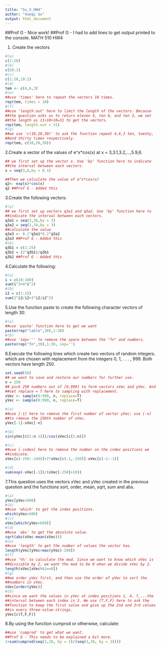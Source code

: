 ```yaml
---
title: "Su_X_HW4"
author: "Xueqi Su"
output: html_document
---
```

##Prof G - Nice work!
##Prof G - I had to add lines to get output printed to the console.
MATH 510
HW4

1. Create the vectors
```r
#(a)
c(1:20)
#(b)
c(20:1)
#(c)
c(1:20,19:1)
#(d)
tem <- c(4,6,3)
#(e)
##use 'times' here to repeat the vectors 10 times.
rep(tem, times = 10)
#(f)
##use 'length.out' here to limit the length of the vectors. Because
##the question asks us to return eleven 4, ten 6, and ten 3, we set
##the length as 11+10+10=31 to get the vectors.
rep(tem, length.out = 31)
#(g)
##we use 'c(10,20,30)' to ask the function repeat 4,6,3 ten, twenty, 
##and thirty times respectively.
rep(tem, c(10,20,30))
```


2.Create a vector	of the values	of e^x*cos(x)	at x = 3,3.1,3.2,...,5.9,6.

```r
## we first set up the vector x. Use 'by' function here to indicate 
##the interval between each vectors.
x = seq(3,6,by = 0.1)

##Then we calculate the value of e^x*cos(x)
q2<- exp(x)*cos(x)
q2 ##Prof G - Added this
```

3.Create the following vectors:
```r
#(a)
## we first set up vectors q3a1 and q3a2. Use 'by' function here to 
##indicate the interval between each vectors.
q3a1 = seq(3,36,by = 3)
q3a2 = seq(1,34,by = 3)
##calculate the value
q3a3 <- 0.1^q3a1*0.2^q3a2
q3a3 ##Prof G - Added this
#(b)
q3b1 = c(1:25)
q3b2 = (2^q3b1)/q3b1
q3b2 ##Prof G - Added this
```

4.Calculate the	following:
```r
#(a)
i = c(10:100)
sum(i^3+4*i^2)
#(b)
i2 = c(1:25)
sum(2^i2/i2+3^i2/i2^2)
```

5.Use the function paste to	create the following character vectors of	
length 30:

```r
#(a)
##use 'paste' function here to get we want
paste(rep("lable",30),1:30)
#(b)
##use 'sep=''' to remove the space between the "fn" and numbers.
paste(rep("fn",30),1:30, sep='')
```

6.Execute the following lines which create two vectors of random integers. which are chosen with	replacement	from the integers	0,	1,	.	.	.	,	999. Both	vectors	have length	250.

```r

set.seed(50)
## we want to save and restore our numbers for further use.
n = 250
## pick 250 numbers out of [0,999] to form vectors xVec and yVec. And 
##set replace = T here to sampling with replacement.
xVec <- sample(0:999, n, replace=T)
yVec <- sample(0:999, n, replace=T)

#(a)
##use [-1] here to remove the first number of vector yVec; use [-n] 
##to remove the 250th number of xVec.
yVec[-1]-xVec[-n]

#(b)
sin(yVec[c(1:n-1)])/cos(xVec[c(2:n)])

#(c)
##use [-index] here to remove the number on the index positions we 
##indicate.
xVec[c(-250:-249)]+2*xVec[c(-1,-250)]-xVec[c(-2:-1)]

#(d)
sum(exp(-xVec[-1])/(xVec[-250]+10))


```

7.This question	uses the vectors xVec	and	yVec created in	the previous question	and	the	functions	sort, order, mean, sqrt, sum and abs.

```r
#(a)
yVec[yVec>600]
#(b)
##use 'which' to get the index positions.
which(yVec>600)
#(c)
xVec[which(yVec>600)]
#(d)
##use 'abs' to get the absolute value.
sqrt(abs(xVec-mean(xVec)))
#(e)
##use 'length' to get the number of values the vector has.
length(yVec[yVec>max(yVec)-200])
#(f)
##use '%%' to calculate the mod. Since we want to know which xVec is 
##divisible by 2, we want the mod to be 0 when we divide xVec by 2.
length(xVec[xVec%%2==0])
#(g)
##we order yVec first, and then use the order of yVec to sort the 
##numbers in xVec.
xVec[order(yVec)]
#(h)
##since we want the values in yVec at index positions 1, 4, 7,...the 
##interval between each index is 3. We use (T,F,F) here to ask the 
##function to keep the first value and give up the 2nd and 3rd values 
##in every three-value-strings.
yVec[c(T,F,F)]
```

8.By using the function	cumprod	or otherwise,	calculate:
```r
##use 'cumprod' to get what we want.
##Prof G - This needs to be explained a bit more.
1+sum(cumprod(seq(2,38, by = 2)/(seq(3,39, by = 2))))
```

